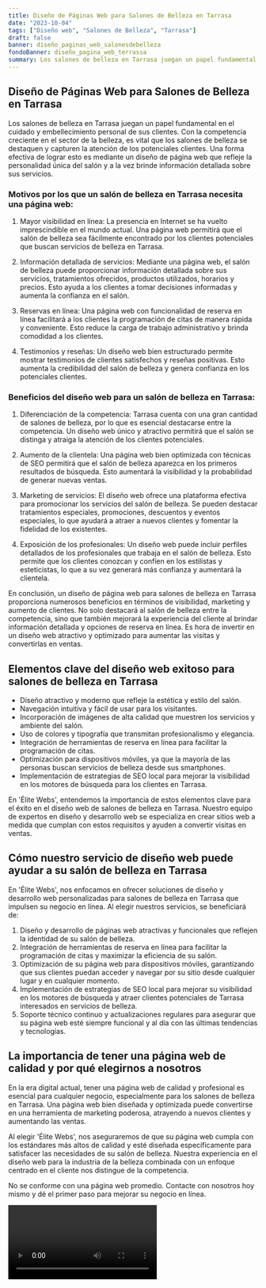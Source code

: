 ```yaml
---
title: Diseño de Páginas Web para Salones de Belleza en Tarrasa
date: "2023-10-04"
tags: ["Diseño web", "Salones de Belleza", "Tarrasa"]
draft: false
banner: diseño_paginas_web_salonesdebelleza
fondoBanner: diseño_pagina_web_terrassa
summary: Los salones de belleza en Tarrasa juegan un papel fundamental en el cuidado y embellecimiento personal de sus clientes. Con la competencia creciente en el sector de la belleza, es vital que los salones de belleza se destaquen y capturen la atención de los potenciales clientes. Una forma efectiva de lograr esto es mediante un diseño de página web que refleje la personalidad única del salón y a la vez brinde información detallada sobre sus servicios.
---
```



## Diseño de Páginas Web para Salones de Belleza en Tarrasa

Los salones de belleza en Tarrasa juegan un papel fundamental en el cuidado y embellecimiento personal de sus clientes. Con la competencia creciente en el sector de la belleza, es vital que los salones de belleza se destaquen y capturen la atención de los potenciales clientes. Una forma efectiva de lograr esto es mediante un diseño de página web que refleje la personalidad única del salón y a la vez brinde información detallada sobre sus servicios.

### Motivos por los que un salón de belleza en Tarrasa necesita una página web:

1. Mayor visibilidad en línea: La presencia en Internet se ha vuelto imprescindible en el mundo actual. Una página web permitirá que el salón de belleza sea fácilmente encontrado por los clientes potenciales que buscan servicios de belleza en Tarrasa.

2. Información detallada de servicios: Mediante una página web, el salón de belleza puede proporcionar información detallada sobre sus servicios, tratamientos ofrecidos, productos utilizados, horarios y precios. Esto ayuda a los clientes a tomar decisiones informadas y aumenta la confianza en el salón.

3. Reservas en línea: Una página web con funcionalidad de reserva en línea facilitará a los clientes la programación de citas de manera rápida y conveniente. Esto reduce la carga de trabajo administrativo y brinda comodidad a los clientes.

4. Testimonios y reseñas: Un diseño web bien estructurado permite mostrar testimonios de clientes satisfechos y reseñas positivas. Esto aumenta la credibilidad del salón de belleza y genera confianza en los potenciales clientes.

### Beneficios del diseño web para un salón de belleza en Tarrasa:

1. Diferenciación de la competencia: Tarrasa cuenta con una gran cantidad de salones de belleza, por lo que es esencial destacarse entre la competencia. Un diseño web único y atractivo permitirá que el salón se distinga y atraiga la atención de los clientes potenciales.

2. Aumento de la clientela: Una página web bien optimizada con técnicas de SEO permitirá que el salón de belleza aparezca en los primeros resultados de búsqueda. Esto aumentará la visibilidad y la probabilidad de generar nuevas ventas.

3. Marketing de servicios: El diseño web ofrece una plataforma efectiva para promocionar los servicios del salón de belleza. Se pueden destacar tratamientos especiales, promociones, descuentos y eventos especiales, lo que ayudará a atraer a nuevos clientes y fomentar la fidelidad de los existentes.

4. Exposición de los profesionales: Un diseño web puede incluir perfiles detallados de los profesionales que trabaja en el salón de belleza. Esto permite que los clientes conozcan y confíen en los estilistas y esteticistas, lo que a su vez generará más confianza y aumentará la clientela.

En conclusión, un diseño de página web para salones de belleza en Tarrasa proporciona numerosos beneficios en términos de visibilidad, marketing y aumento de clientes. No solo destacará al salón de belleza entre la competencia, sino que también mejorará la experiencia del cliente al brindar información detallada y opciones de reserva en línea. Es hora de invertir en un diseño web atractivo y optimizado para aumentar las visitas y convertirlas en ventas.

<GifSeo />

<Cta />

## Elementos clave del diseño web exitoso para salones de belleza en Tarrasa

- Diseño atractivo y moderno que refleje la estética y estilo del salón.
- Navegación intuitiva y fácil de usar para los visitantes.
- Incorporación de imágenes de alta calidad que muestren los servicios y ambiente del salón.
- Uso de colores y tipografía que transmitan profesionalismo y elegancia.
- Integración de herramientas de reserva en línea para facilitar la programación de citas.
- Optimización para dispositivos móviles, ya que la mayoría de las personas buscan servicios de belleza desde sus smartphones.
- Implementación de estrategias de SEO local para mejorar la visibilidad en los motores de búsqueda para los clientes en Tarrasa.

En 'Élite Webs', entendemos la importancia de estos elementos clave para el éxito en el diseño web de salones de belleza en Tarrasa. Nuestro equipo de expertos en diseño y desarrollo web se especializa en crear sitios web a medida que cumplan con estos requisitos y ayuden a convertir visitas en ventas.

## Cómo nuestro servicio de diseño web puede ayudar a su salón de belleza en Tarrasa

En 'Élite Webs', nos enfocamos en ofrecer soluciones de diseño y desarrollo web personalizadas para salones de belleza en Tarrasa que impulsen su negocio en línea. Al elegir nuestros servicios, se beneficiará de:

1. Diseño y desarrollo de páginas web atractivas y funcionales que reflejen la identidad de su salón de belleza.
2. Integración de herramientas de reserva en línea para facilitar la programación de citas y maximizar la eficiencia de su salón.
3. Optimización de su página web para dispositivos móviles, garantizando que sus clientes puedan acceder y navegar por su sitio desde cualquier lugar y en cualquier momento.
4. Implementación de estrategias de SEO local para mejorar su visibilidad en los motores de búsqueda y atraer clientes potenciales de Tarrasa interesados en servicios de belleza.
5. Soporte técnico continuo y actualizaciones regulares para asegurar que su página web esté siempre funcional y al día con las últimas tendencias y tecnologías.

## La importancia de tener una página web de calidad y por qué elegirnos a nosotros

En la era digital actual, tener una página web de calidad y profesional es esencial para cualquier negocio, especialmente para los salones de belleza en Tarrasa. Una página web bien diseñada y optimizada puede convertirse en una herramienta de marketing poderosa, atrayendo a nuevos clientes y aumentando las ventas.

Al elegir 'Élite Webs', nos aseguraremos de que su página web cumpla con los estándares más altos de calidad y esté diseñada específicamente para satisfacer las necesidades de su salón de belleza. Nuestra experiencia en el diseño web para la industria de la belleza combinada con un enfoque centrado en el cliente nos distingue de la competencia.

No se conforme con una página web promedio. Contacte con nosotros hoy mismo y dé el primer paso para mejorar su negocio en línea.

<Video />

<CtaBot job="Salones de Belleza" city="Tarrasa" />

<Gmaps query="Tarrasa+españa+maps" />
